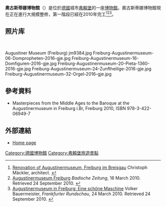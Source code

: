 '''奧古斯蒂娜博物館'''（{{lang-de|Augustiner Museum}}）是位於[[德國|德國]]城市[[弗賴堡|弗賴堡]]的一座[[博物館|博物館]]。奧古斯蒂娜博物館現在正在進行大規模整修，第一階段已經在2010年完工<ref>[http://www.chm.de/en/pro_augustiner_text_fs.html Renovation of Augustinermuseum, Freiburg im Breisgau] {{Wayback|url=http://www.chm.de/en/pro_augustiner_text_fs.html |date=20110718211943 }} Christoph Mäckler, architect. {{en icon}}</ref><ref>[http://www.badische-zeitung.de/augustinermuseum-freiburg/augustinermuseum-freiburg-x1x--28424346.html Augustinermuseum Freiburg] {{Wayback|url=http://www.badische-zeitung.de/augustinermuseum-freiburg/augustinermuseum-freiburg-x1x--28424346.html |date=20120303074023 }} ''Badische Zeitung'', 16 March 2010. Retrieved 24 September 2010. {{de icon}}</ref><ref name=fr>[http://www.fr-online.de/kultur/architektur/eine-schoene-maschine/-/1473352/2700022/-/index.html Augustinermuseum in Freiburg: Eine schöne Maschine] Volker Bauermeister, ''Frankfurter Rundschau'', 24 March 2010. Retrieved 24 September 2010. {{de icon}}</ref>。

== 照片库 ==
<br><gallery class=center caption="奧古斯蒂娜博物館 - Augustinermuseum">
Augustiner Museum (Freiburg) jm9384.jpg
Freiburg-Augustinermuseum-06-Dompropheten-2016-gje.jpg
Freiburg-Augustinermuseum-16-Domfiguren-2016-gje.jpg
Freiburg-Augustinermuseum-20-Pieta-1360-2016-gje.jpg
Freiburg-Augustinermuseum-24-Zunftheilige-2016-gje.jpg
Freiburg-Augustinermuseum-32-Orgel-2016-gje.jpg
</gallery>

==參考資料==
{{reflist}}
* Masterpieces from the Middle Ages to the Baroque at the Augustinermuseum in Freiburg i.Br, Freiburg 2010, ISBN 978-3-422-06949-7
==外部連結==
* [https://web.archive.org/web/20101024042837/http://www.freiburg.de/servlet/PB/menu/1164028_l1/index.html Home page] {{de icon}}
{{Commons category|Augustinermuseum Freiburg im Breisgau|Augustiner Museum}}
{{coord|47|59|38|N|7|51|09|E|region:DE-BW_type:landmark_source:kolossus-dewiki|display=title}}

[[Category:德國博物館|Category:德國博物館]]
[[Category:弗賴堡旅遊景點|Category:弗賴堡旅遊景點]]
